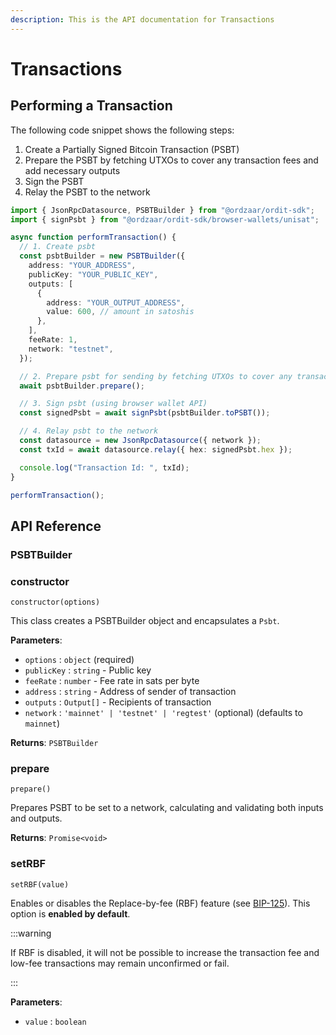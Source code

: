 ```yaml
---
description: This is the API documentation for Transactions
---
```


# Transactions

## Performing a Transaction

The following code snippet shows the following steps:

1. Create a Partially Signed Bitcoin Transaction (PSBT)
2. Prepare the PSBT by fetching UTXOs to cover any transaction fees and add necessary outputs
3. Sign the PSBT
4. Relay the PSBT to the network

```ts
import { JsonRpcDatasource, PSBTBuilder } from "@ordzaar/ordit-sdk";
import { signPsbt } from "@ordzaar/ordit-sdk/browser-wallets/unisat";

async function performTransaction() {
  // 1. Create psbt
  const psbtBuilder = new PSBTBuilder({
    address: "YOUR_ADDRESS",
    publicKey: "YOUR_PUBLIC_KEY",
    outputs: [
      {
        address: "YOUR_OUTPUT_ADDRESS",
        value: 600, // amount in satoshis
      },
    ],
    feeRate: 1,
    network: "testnet",
  });

  // 2. Prepare psbt for sending by fetching UTXOs to cover any transaction fees and outputs
  await psbtBuilder.prepare();

  // 3. Sign psbt (using browser wallet API)
  const signedPsbt = await signPsbt(psbtBuilder.toPSBT());

  // 4. Relay psbt to the network
  const datasource = new JsonRpcDatasource({ network });
  const txId = await datasource.relay({ hex: signedPsbt.hex });

  console.log("Transaction Id: ", txId);
}

performTransaction();
```

## API Reference

### PSBTBuilder

### constructor

`constructor(options)`

This class creates a PSBTBuilder object and encapsulates a `Psbt`.

**Parameters**:

- `options` : `object` (required)
- `publicKey` : `string` - Public key
- `feeRate` : `number` - Fee rate in sats per byte
- `address` : `string` - Address of sender of transaction
- `outputs` : `Output[]` - Recipients of transaction
- `network` : `'mainnet' | 'testnet' | 'regtest'` (optional) (defaults to `mainnet`)

**Returns**: `PSBTBuilder`

### prepare

`prepare()`

Prepares PSBT to be set to a network, calculating and validating both inputs and outputs.

**Returns**: `Promise<void>`

### setRBF

`setRBF(value)`

Enables or disables the Replace-by-fee (RBF) feature (see [BIP-125](https://github.com/bitcoin/bips/blob/master/bip-0125.mediawiki)). This option is **enabled by default**.

:::warning

If RBF is disabled, it will not be possible to increase the transaction fee and low-fee transactions may remain unconfirmed or fail.

:::

**Parameters**:

- `value` : `boolean`
